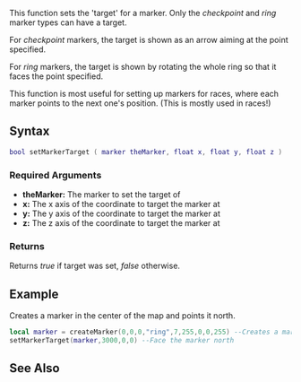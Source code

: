 {{Server client function}}
 
This function sets the 'target' for a marker. Only the ''checkpoint'' and ''ring'' marker types can have a target.

For ''checkpoint'' markers, the target is shown as an arrow aiming at the point specified.

For ''ring'' markers, the target is shown by rotating the whole ring so that it faces the point specified.

This function is most useful for setting up markers for races, where each marker points to the next one's position.
(This is mostly used in races!)

==Syntax== 
<syntaxhighlight lang="lua">
bool setMarkerTarget ( marker theMarker, float x, float y, float z )    
</syntaxhighlight> 
{{OOP||[[/Marker.md|Marker]]:setTarget|getMarkerTarget}}
===Required Arguments=== 
*'''theMarker:''' The marker to set the target of
*'''x:''' The x axis of the coordinate to target the marker at
*'''y:''' The y axis of the coordinate to target the marker at
*'''z:''' The z axis of the coordinate to target the marker at

===Returns===
Returns ''true'' if target was set, ''false'' otherwise.

==Example== 
Creates a marker in the center of the map and points it north.
<syntaxhighlight lang="lua">
local marker = createMarker(0,0,0,"ring",7,255,0,0,255) --Creates a marker
setMarkerTarget(marker,3000,0,0) --Face the marker north
</syntaxhighlight>

==See Also==
{{Marker functions}}
